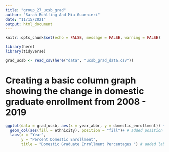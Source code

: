 ```yaml
---
title: "group_27_ucsb_grad"
author: "Sarah Rohlfing And Mia Guarnieri"
date: "11/15/2021"
output: html_document
---
```


```r
knitr::opts_chunk$set(echo = FALSE, message = FALSE, warning = FALSE)

library(here)
library(tidyverse)
```

```r
grad_ucsb <- read_csv(here("data", "ucsb_grad_data.csv"))
```

# Creating a basic column graph showing the change in domestic graduate enrollment from 2008 - 2019

```r
ggplot(data = grad_ucsb, aes(x = year_abbr, y = domestic_enrollment)) +
  geom_col(aes(fill = ethnicity), position = "fill")+ # added position = fill to change the bars from absolute counts to proportions
  labs(x = "Year",
       y = "Percent Domestic Enrollment", 
       title = "Domestic Graduate Enrollment Percentages ") # added labels (feel free to change!)
```

